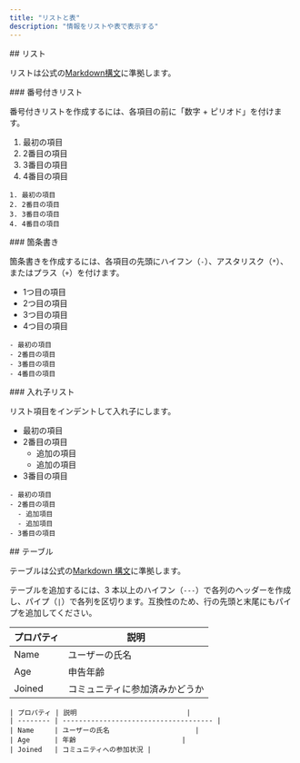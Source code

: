 ```yaml
---
title: "リストと表"
description: "情報をリストや表で表示する"
---
```


<div id="lists">
  ## リスト
</div>

リストは公式の[Markdown構文](https://www.markdownguide.org/basic-syntax/#lists-1)に準拠します。

<div id="ordered-list">
  ### 番号付きリスト
</div>

番号付きリストを作成するには、各項目の前に「数字 + ピリオド」を付けます。

1. 最初の項目
2. 2番目の項目
3. 3番目の項目
4. 4番目の項目

```mdx
1. 最初の項目
2. 2番目の項目
3. 3番目の項目
4. 4番目の項目
```


<div id="unordered-list">
  ### 箇条書き
</div>

箇条書きを作成するには、各項目の先頭にハイフン（`-`）、アスタリスク（`*`）、またはプラス（`+`）を付けます。

* 1つ目の項目
* 2つ目の項目
* 3つ目の項目
* 4つ目の項目

```mdx
- 最初の項目
- 2番目の項目
- 3番目の項目
- 4番目の項目
```


<div id="nested-list">
  ### 入れ子リスト
</div>

リスト項目をインデントして入れ子にします。

* 最初の項目
* 2番目の項目
  * 追加の項目
  * 追加の項目
* 3番目の項目

```mdx
- 最初の項目
- 2番目の項目
  - 追加項目
  - 追加項目
- 3番目の項目
```


<div id="tables">
  ## テーブル
</div>

テーブルは公式の[Markdown 構文](https://www.markdownguide.org/extended-syntax/#tables)に準拠します。

テーブルを追加するには、3 本以上のハイフン（`---`）で各列のヘッダーを作成し、パイプ（`|`）で各列を区切ります。互換性のため、行の先頭と末尾にもパイプを追加してください。

| プロパティ | 説明                              |
| ---------- | --------------------------------- |
| Name       | ユーザーの氏名                    |
| Age        | 申告年齢                          |
| Joined     | コミュニティに参加済みかどうか     |

```mdx
| プロパティ | 説明                           |
| -------- | ------------------------------------- |
| Name     | ユーザーの氏名                     |
| Age      | 年齢                          |
| Joined   | コミュニティへの参加状況 |
```
